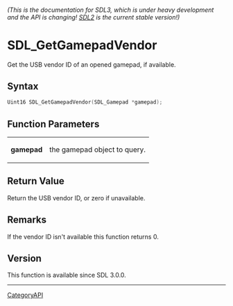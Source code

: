 ====== (This is the documentation for SDL3, which is under heavy development and the API is changing! [https://wiki.libsdl.org/ SDL2] is the current stable version!) ======
= SDL_GetGamepadVendor =

Get the USB vendor ID of an opened gamepad, if available.

== Syntax ==

<syntaxhighlight lang='c'>
Uint16 SDL_GetGamepadVendor(SDL_Gamepad *gamepad);
</syntaxhighlight>

== Function Parameters ==

{|
|'''gamepad'''
|the gamepad object to query.
|}

== Return Value ==

Return the USB vendor ID, or zero if unavailable.

== Remarks ==

If the vendor ID isn't available this function returns 0.

== Version ==

This function is available since SDL 3.0.0.

----
[[CategoryAPI]]


